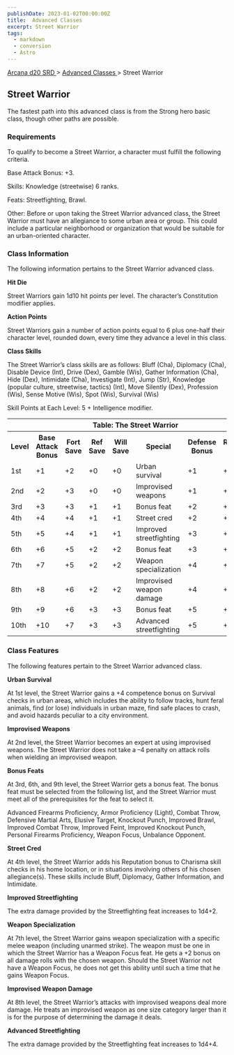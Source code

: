 ```yaml
---
publishDate: 2023-01-02T00:00:00Z
title:  Advanced Classes 
excerpt: Street Warrior
tags:
  - markdown
  - conversion
  - Astro
---
```


[ Arcana d20 SRD ](/#arcanaD20) > [ Advanced Classes ](arcana-d20-srd-advanced-classes-index) > Street Warrior

##  Street Warrior

The fastest path into this advanced class is from the Strong hero basic class,
though other paths are possible.

###  Requirements

To qualify to become a Street Warrior, a character must fulfill the following
criteria.

Base Attack Bonus: +3.

Skills: Knowledge (streetwise) 6 ranks.

Feats: Streetfighting, Brawl.

Other: Before or upon taking the Street Warrior advanced class, the Street
Warrior must have an allegiance to some urban area or group. This could
include a particular neighborhood or organization that would be suitable for
an urban-oriented character.

###  Class Information

The following information pertains to the Street Warrior advanced class.

**Hit Die**

Street Warriors gain 1d10 hit points per level. The character’s Constitution
modifier applies.

**Action Points**

Street Warriors gain a number of action points equal to 6 plus one-half their
character level, rounded down, every time they advance a level in this class.

**Class Skills**

The Street Warrior’s class skills are as follows: Bluff (Cha), Diplomacy
(Cha), Disable Device (Int), Drive (Dex), Gamble (Wis), Gather Information
(Cha), Hide (Dex), Intimidate (Cha), Investigate (Int), Jump (Str), Knowledge
(popular culture, streetwise, tactics) (Int), Move Silently (Dex), Profession
(Wis), Sense Motive (Wis), Spot (Wis), Survival (Wis)

Skill Points at Each Level: 5 + Intelligence modifier.


<table> <tr> <th colspan="8"> Table: The Street Warrior </th> </tr> <tr> <th> Level </th> <th> Base Attack Bonus </th> <th> Fort Save </th> <th> Ref Save </th> <th> Will Save </th> <th> Special </th> <th> Defense Bonus </th> <th> Reputation Bonus </th> </tr> <tr> <td> 1st </td> <td> +1 </td> <td> +2 </td> <td> +0 </td> <td> +0 </td> <td> Urban survival </td> <td> +1 </td> <td> +1 </td> </tr> <tr class="shaded"> <td> 2nd </td> <td> +2 </td> <td> +3 </td> <td> +0 </td> <td> +0 </td> <td> Improvised weapons </td> <td> +1 </td> <td> +1 </td> </tr> <tr> <td> 3rd </td> <td> +3 </td> <td> +3 </td> <td> +1 </td> <td> +1 </td> <td> Bonus feat </td> <td> +2 </td> <td> +1 </td> </tr> <tr class="shaded"> <td> 4th </td> <td> +4 </td> <td> +4 </td> <td> +1 </td> <td> +1 </td> <td> Street cred </td> <td> +2 </td> <td> +2 </td> </tr> <tr> <td> 5th </td> <td> +5 </td> <td> +4 </td> <td> +1 </td> <td> +1 </td> <td> Improved streetfighting </td> <td> +3 </td> <td> +2 </td> </tr> <tr class="shaded"> <td> 6th </td> <td> +6 </td> <td> +5 </td> <td> +2 </td> <td> +2 </td> <td> Bonus feat </td> <td> +3 </td> <td> +2 </td> </tr> <tr> <td> 7th </td> <td> +7 </td> <td> +5 </td> <td> +2 </td> <td> +2 </td> <td> Weapon specialization </td> <td> +4 </td> <td> +3 </td> </tr> <tr class="shaded"> <td> 8th </td> <td> +8 </td> <td> +6 </td> <td> +2 </td> <td> +2 </td> <td> Improvised weapon damage </td> <td> +4 </td> <td> +3 </td> </tr> <tr> <td> 9th </td> <td> +9 </td> <td> +6 </td> <td> +3 </td> <td> +3 </td> <td> Bonus feat </td> <td> +5 </td> <td> +3 </td> </tr> <tr class="shaded"> <td> 10th </td> <td> +10 </td> <td> +7 </td> <td> +3 </td> <td> +3 </td> <td> Advanced streetfighting </td> <td> +5 </td> <td> +4 </td> </tr> </table>


###  Class Features

The following features pertain to the Street Warrior advanced class.

**Urban Survival**

At 1st level, the Street Warrior gains a +4 competence bonus on Survival
checks in urban areas, which includes the ability to follow tracks, hunt feral
animals, find (or lose) individuals in urban maze, find safe places to crash,
and avoid hazards peculiar to a city environment.

**Improvised Weapons**

At 2nd level, the Street Warrior becomes an expert at using improvised
weapons. The Street Warrior does not take a –4 penalty on attack rolls when
wielding an improvised weapon.

**Bonus Feats**

At 3rd, 6th, and 9th level, the Street Warrior gets a bonus feat. The bonus
feat must be selected from the following list, and the Street Warrior must
meet all of the prerequisites for the feat to select it.

Advanced Firearms Proficiency, Armor Proficiency (Light), Combat Throw,
Defensive Martial Arts, Elusive Target, Knockout Punch, Improved Brawl,
Improved Combat Throw, Improved Feint, Improved Knockout Punch, Personal
Firearms Proficiency, Weapon Focus, Unbalance Opponent.

**Street Cred**

At 4th level, the Street Warrior adds his Reputation bonus to Charisma skill
checks in his home location, or in situations involving others of his chosen
allegiance(s). These skills include Bluff, Diplomacy, Gather Information, and
Intimidate.

**Improved Streetfighting**

The extra damage provided by the Streetfighting feat increases to 1d4+2.

**Weapon Specialization**

At 7th level, the Street Warrior gains weapon specialization with a specific
melee weapon (including unarmed strike). The weapon must be one in which the
Street Warrior has a Weapon Focus feat. He gets a +2 bonus on all damage rolls
with the chosen weapon. Should the Street Warrior not have a Weapon Focus, he
does not get this ability until such a time that he gains Weapon Focus.

**Improvised Weapon Damage**

At 8th level, the Street Warrior’s attacks with improvised weapons deal more
damage. He treats an improvised weapon as one size category larger than it is
for the purpose of determining the damage it deals.

**Advanced Streetfighting**

The extra damage provided by the Streetfighting feat increases to 1d4+4.

